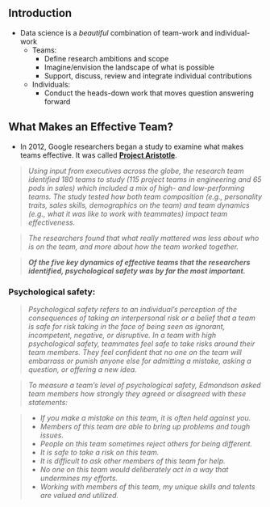 ## Introduction
- Data science is a *beautiful* combination of team-work and individual-work
  - Teams:
    - Define research ambitions and scope
    - Imagine/envision the landscape of what is possible 
    - Support, discuss, review and integrate individual contributions
  - Individuals: 
    - Conduct the heads-down work that moves question answering forward 

\newpage

## What Makes an Effective Team?

- In 2012, Google researchers began a study to examine what makes teams effective. It was called [**Project Aristotle**](https://rework.withgoogle.com/print/guides/5721312655835136/).

> *Using input from executives across the globe, the research team identified 180 teams to study (115 project teams in engineering and 65 pods in sales) which included a mix of high- and low-performing teams. The study tested how both team composition (e.g., personality traits, sales skills, demographics on the team) and team dynamics (e.g., what it was like to work with teammates) impact team effectiveness.*

> *The researchers found that what really mattered was less about who is on the team, and more about how the team worked together.*

> ***Of the five key dynamics of effective teams that the researchers identified, psychological safety was by far the most important. ***

### Psychological safety: 

> *Psychological safety refers to an individual’s perception of the consequences of taking an interpersonal risk or a belief that a team is safe for risk taking in the face of being seen as ignorant, incompetent, negative, or disruptive. In a team with high psychological safety, teammates feel safe to take risks around their team members. They feel confident that no one on the team will embarrass or punish anyone else for admitting a mistake, asking a question, or offering a new idea.*

> *To measure a team’s level of psychological safety, Edmondson asked team members how strongly they agreed or disagreed with these statements:*

> - *If you make a mistake on this team, it is often held against you.*
> - *Members of this team are able to bring up problems and tough issues.*
> - *People on this team sometimes reject others for being different.*
> - *It is safe to take a risk on this team.*
> - *It is difficult to ask other members of this team for help.*
> - *No one on this team would deliberately act in a way that undermines my efforts.*
> - *Working with members of this team, my unique skills and talents are valued and utilized.*

